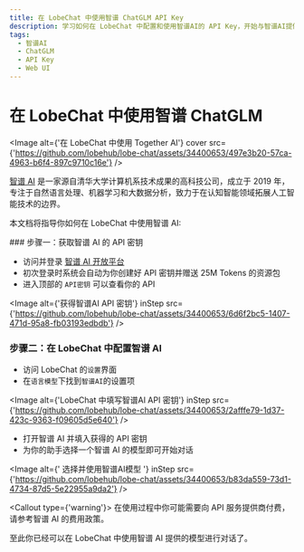 ```yaml
---
title: 在 LobeChat 中使用智谱 ChatGLM API Key
description: 学习如何在 LobeChat 中配置和使用智谱AI的 API Key，开始与智谱AI提供的模型进行对话。
tags:
  - 智谱AI
  - ChatGLM
  - API Key
  - Web UI
---
```


# 在 LobeChat 中使用智谱 ChatGLM

<Image alt={'在 LobeChat 中使用 Together AI'} cover src={'https://github.com/lobehub/lobe-chat/assets/34400653/497e3b20-57ca-4963-b6f4-897c9710c16e'} />

[智谱 AI](https://www.zhipuai.cn/) 是一家源自清华大学计算机系技术成果的高科技公司，成立于 2019 年，专注于自然语言处理、机器学习和大数据分析，致力于在认知智能领域拓展人工智能技术的边界。

本文档将指导你如何在 LobeChat 中使用智谱 AI:

<Steps>
  ### 步骤一：获取智谱 AI 的 API 密钥

  - 访问并登录 [智谱 AI 开放平台](https://open.bigmodel.cn/)
  - 初次登录时系统会自动为你创建好 API 密钥并赠送 25M Tokens 的资源包
  - 进入顶部的 `API密钥` 可以查看你的 API

  <Image alt={'获得智谱AI API 密钥'} inStep src={'https://github.com/lobehub/lobe-chat/assets/34400653/6d6f2bc5-1407-471d-95a8-fb03193edbdb'} />

  ### 步骤二：在 LobeChat 中配置智谱 AI

  - 访问 LobeChat 的`设置`界面
  - 在`语言模型`下找到`智谱AI`的设置项

  <Image alt={'LobeChat 中填写智谱AI API 密钥'} inStep src={'https://github.com/lobehub/lobe-chat/assets/34400653/2afffe79-1d37-423c-9363-f09605d5e640'} />

  - 打开智谱 AI 并填入获得的 API 密钥
  - 为你的助手选择一个智谱 AI 的模型即可开始对话

  <Image alt={' 选择并使用智谱AI模型 '} inStep src={'https://github.com/lobehub/lobe-chat/assets/34400653/b83da559-73d1-4734-87d5-5e22955a9da2'} />

  <Callout type={'warning'}>
    在使用过程中你可能需要向 API 服务提供商付费，请参考智谱 AI 的费用政策。
  </Callout>
</Steps>

至此你已经可以在 LobeChat 中使用智谱 AI 提供的模型进行对话了。
